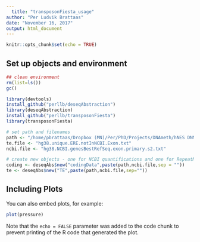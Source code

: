 ```yaml
---
  title: "transposonFiesta_usage"
author: "Per Ludvik Brattaas"
date: "November 16, 2017"
output: html_document
---
```


  ```r
knitr::opts_chunk$set(echo = TRUE)
```

## Set up objects and environment
```r
## clean environment
rm(list=ls())
gc()

library(devtools)
install_github("perllb/deseqAbstraction")
library(deseqAbstraction)
install_github("perllb/transposonFiesta")
library(transposonFiesta)

# set path and filenames
path <- "/home/pbrattaas/Dropbox (MN)/Per/PhD/Projects/DNAmeth/hNES DNMT1 KO/RNAseq/PairedParam/Quant/"
te.file <- "hg38.unique.ERE.notInNCBI.Exon.txt"
ncbi.file <- "hg38.NCBI.genesBestRefSeq.exon.primary.s2.txt"

# create new objects - one for NCBI quantifications and one for RepeatMasker
coding <- deseqAbs$new("codingData",paste(path,ncbi.file,sep = ""))
te <- deseqAbs$new("TE",paste(path,ncbi.file,sep=""))


```

## Including Plots

You can also embed plots, for example:

  ```r
plot(pressure)
```

Note that the `echo = FALSE` parameter was added to the code chunk to prevent printing of the R code that generated the plot.

